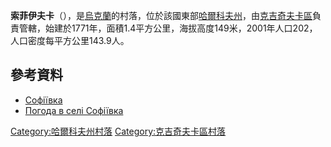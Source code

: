 {{coord|49|17|57|N|35|37|41|E|scale:100000_region:UA|display=title}}

'''索菲伊夫卡'''（{{lang-uk|Софіївка}}），是[[烏克蘭|烏克蘭]]的村落，位於該國東部[[哈爾科夫州|哈爾科夫州]]，由[[克吉奇夫卡區|克吉奇夫卡區]]負責管轄，始建於1771年，面積1.4平方公里，海拔高度149米，2001年人口202，人口密度每平方公里143.9人。

==參考資料==
* [http://w1.c1.rada.gov.ua/pls/z7502/A005?rdat1=09.01.2009&rf7571=33355 Софіївка]{{dead link|date=2018年4月 |bot=InternetArchiveBot |fix-attempted=yes }}
* [http://weather.in.ua/ua/har'kovskaja/24662 Погода в селі Софіївка] {{Wayback|url=http://weather.in.ua/ua/har%27kovskaja/24662 |date=20200807120836 }}

{{DEFAULTSORT:Софіївка}}
[[Category:哈爾科夫州村落|Category:哈爾科夫州村落]]
[[Category:克吉奇夫卡區村落|Category:克吉奇夫卡區村落]]


{{Kharkiv-geo-stub}}